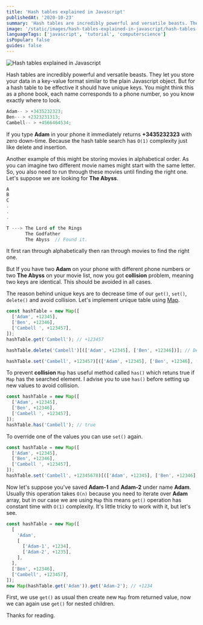 ```yaml
---
title: 'Hash tables explained in Javascript'
publishedAt: '2020-10-23'
summary: 'Hash tables are incredibly powerful and versatile beasts. They let you store your data in a key-value... Tagged with javascript, computerscience, tutorial, datastructure, typescript'
image: '/static/images/hash-tables-explained-in-javascript/hash-tables-javascript.png'
languageTags: ['javascript', 'tutorial', 'computerscience']
isPopular: false
guides: false
---
```


![Hash tables explained in Javascript](/static/images/hash-tables-explained-in-javascript/hash-tables-javascript.png)

Hash tables are incredibly powerful and versatile beasts. They let you store your data in a key-value format similar to the plain Javascript object. But for a hash table to be effective it should have unique keys. You might think this as a phone book, each name corresponds to a phone number, so you know exactly where to look.

```javascript
Adam-- > +3435232323;
Ben-- > +2323231313;
Cambell-- > +4566464534;
```

If you type **Adam** in your phone it immediately returns **+3435232323** with zero down-time. Because the hash table search has <code>O(1)</code> complexity just like delete and insertion.

Another example of this might be storing movies in alphabetical order. As you can imagine two different movie names might start with the same letter. So, you also need to run through these movies until finding the right one. Let's suppose we are looking for **The Abyss**.

```javascript
A
B
C
.
.
.

T ---> The Lord of the Rings
       The Godfather
       The Abyss  // Found it.
```

It first ran through alphabetically then ran through movies to find the right one.

But If you have two **Adam** on your phone with different phone numbers or two **The Abyss** on your movie list, now you got **collision** problem, meaning two keys are identical. This should be avoided in all cases.

The reason behind unique keys are to decrease time of our <code>get()</code>, <code>set()</code>, <code>delete()</code> and avoid collision. Let's implement unique table using [Map](https://developer.mozilla.org/tr/docs/Web/JavaScript/Reference/Global_Objects/Map).

```javascript
const hashTable = new Map([
  ['Adam', +12345],
  ['Ben', +12346],
  ['Cambell ', +123457],
]);
hashTable.get('Cambell'); // +123457

hashTable.delete('Cambell')[(['Adam', +12345], ['Ben', +12346])]; // Deletes Cambell from list

hashTable.set('Cambell', +123457)[(['Adam', +12345], ['Ben', +12346], ['Cambell ', +123457])]; // Adds Cambell to list
```

To prevent **collision** `Map` has useful method called `has()` which retuns true if `Map` has the searched element. I advise you to use `has()` before setting up new values to avoid collision.

```javascript
const hashTable = new Map([
  ['Adam', +12345],
  ['Ben', +12346],
  ['Cambell ', +123457],
]);
hashTable.has('Cambell'); // true
```

To override one of the values you can use `set()` again.

```javascript
const hashTable = new Map([
  ['Adam', +12345],
  ['Ben', +12346],
  ['Cambell ', +123457],
]);
hashTable.set('Cambell', +12345678)[(['Adam', +12345], ['Ben', +12346], ['Cambell ', +12345678])];
```

Now let's suppose you've saved **Adam-1** and **Adam-2** under name **Adam**. Usually this operation takes `O(n)` because you need to iterate over **Adam** array, but in our case we are using `Map` this means `get()` operation has constant time with `O(1)` complexity. It's little tricky to work with it, but let's see.

```javascript
const hashTable = new Map([
  [
    'Adam',
    [
      ['Adam-1', +1234],
      ['Adam-2', +1235],
    ],
  ],
  ['Ben', +12346],
  ['Cambell', +123457],
]);
new Map(hashTable.get('Adam')).get('Adam-2'); // +1234
```

First, we use `get()` as usual then create new `Map` from returned value, now we can again use `get()` for nested children.

Thanks for reading.
